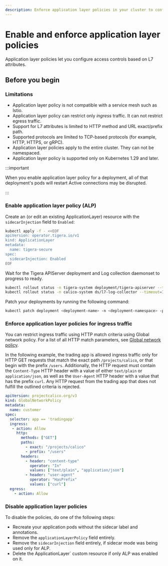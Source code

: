 ```yaml
---
description: Enforce application layer policies in your cluster to configure access controls based on L7 attributes.
---
```


# Enable and enforce application layer policies

Application layer policies let you configure access controls based on L7 attributes. 

## Before you begin

### Limitations

* Application layer policy is not compatible with a service mesh such as Istio.
* Application layer policy can restrict only _ingress_ traffic.
  It can not restrict egress traffic.
* Support for L7 attributes is limited to HTTP method and URL exact/prefix path.
* Supported protocols are limited to TCP-based protocols (for example, HTTP, HTTPS, or gRPC).
* Application layer policies apply to the entire cluster.
  They can not be namespaced.
* Application layer policy is supported only on Kubernetes 1.29 and later.

:::important

When you enable application layer policy for a deployment, all of that deployment's pods will restart
Active connections may be disrupted.

:::

### Enable application layer policy (ALP)

Create an (or edit an existing ApplicationLayer) resource with the `sidecarInjection` field to `Enabled`:

```bash
kubectl apply -f - <<EOF
apiVersion: operator.tigera.io/v1
kind: ApplicationLayer
metadata:
  name: tigera-secure
spec:
  sidecarInjection: Enabled
EOF
```

Wait for the Tigera APIServer deployment and Log collection daemonset to progress to ready.

```bash
kubectl rollout status -n tigera-system deployment/tigera-apiserver --timeout=120s
kubectl rollout status -n calico-system ds/l7-log-collector --timeout=120s
```

Patch your deployments by running the following command:

```bash
kubectl patch deployment <deployment-name> -n <deployment-namespace> -p '{"spec":{"template":{"metadata":{"labels":{"applicationlayer.projectcalico.org/sidecar":"true"},"annotations":{"applicationlayer.projectcalico.org/policy":"Enabled"}}}}}'
```

### Enforce application layer policies for ingress traffic

You can restrict ingress traffic using HTTP match criteria using Global network policy. 
For a list of all HTTP match parameters, see [Global network policy](/reference/resources/globalnetworkpolicy.mdx).

In the following example, the trading app is allowed ingress traffic only for HTTP GET requests that match the exact path `/projects/calico`, or that begin with the prefix `/users`.
Additionally, the HTTP request must contain the `Content-Type` HTTP header with a value of either `text/plain` or `application/json`, as well as the `User-Agent` HTTP header with a value that has the prefix `curl`.
Any HTTP request from the trading app that does not fulfill the outlined criteria is rejected.

```yaml
apiVersion: projectcalico.org/v3
kind: GlobalNetworkPolicy
metadata:
  name: customer
spec:
  selector: app == 'tradingapp'
  ingress:
   - action: Allow
     http:
       methods: ["GET"]
       paths:
         - exact: "/projects/calico"
         - prefix: "/users"
       headers:
         - header: "content-type"
           operator: "In"
           values: ["text/plain", "application/json"]
         - header: "user-agent"
           operator: "HasPrefix"
           values: ["curl"]
  egress:
    - action: Allow
```

### Disable application layer policies

To disable the policies, do one of the following steps:
* Recreate your application pods without the sidecar label and annotations.
* Remove the `applicationLayerPolicy` field entirely.
* Remove the `sidecarInjection` field entirely, if sidecar mode was being used only for ALP.
* Delete the ApplicationLayer` custom resource if only ALP was enabled on it.
